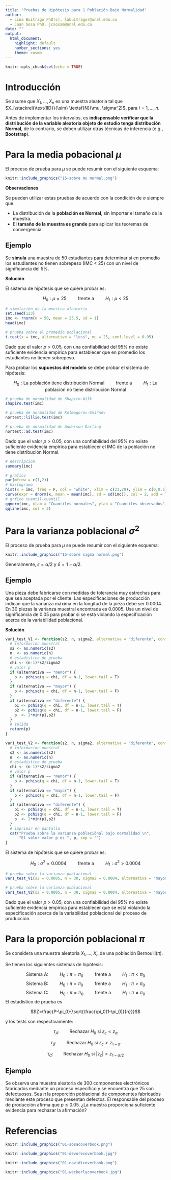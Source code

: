 ---
title: "Pruebas de Hipótesis para 1 Población Bajo Normalidad"
author: 
  - Lina Buitrago PhD(c), labuitragor@unal.edu.co
  - Juan Sosa PhD, jcsosam@unal.edu.co
date: ""
output:
  html_document:
    highlight: default
    number_sections: yes
    theme: cosmo
---


```{r setup, include=FALSE}
knitr::opts_chunk$set(echo = TRUE)
```

# Introducción

Se asume que $X_1,\ldots,X_n$ es una muestra aleatoria tal que $X_i\stackrel{\text{IID}}{\sim} \textsf{N}(\mu, \sigma^2)$, para $i=1,\ldots,n$. 

Antes de implementar los intervalos, es **indispensable verificar que la distribución de la variable aleatoria objeto de estudio tenga distribución Normal**, de lo contrario, se deben utilizar otras técnicas de inferencia (e.g., **Bootstrap**).


# Para la media pobacional $\mu$

El proceso de prueba para $\mu$ se puede resumir con el siguiente esquema:

```{r, eval = TRUE, echo=FALSE, out.width="90%", fig.pos = 'H', fig.align = 'center'}
knitr::include_graphics("15-sobre mu normal.png")
```


**Observaciones**

Se pueden utilizar estas pruebas de acuerdo con la condición de $\sigma$ siempre que:

- La distribución de la **población es Normal**, sin importar el tamaño de la muestra.
- El **tamaño de la muestra es grande** para aplicar los teoremas de convergencia.


## Ejemplo

Se **simula** una muestra de 50 estudiantes para determinar si en promedio los estudiantes no tienen sobrepeso (IMC < 25) con un nivel de significancia del $5\%$. 

**Solución**

El sistema de hipótesis que se quiere probar es:

$$H_0:\mu= 25\qquad\text{  frente a  }\qquad H_1: \mu< 25$$
```{r}
# simulación de la muestra aleatoria
set.seed(123)
imc <- rnorm(n = 50, mean = 25.5, sd = 1)
head(imc)
```

```{r}
# prueba sobre el promedio poblacional
t.test(x = imc, alternative = "less", mu = 25, conf.level = 0.95)
```

Dado que el valor $p > 0.05$, con una confiabilidad del 95\% no existe suficiente evidencia empírica para establecer que en promedio los estudiantes no tienen sobrepeso.

Para probar los **supuestos del modelo** se debe probar el sistema de hipótesis:

$$
H_0: \text{La población tiene distribución Normal}
\qquad\text{  frente a  }\qquad 
H_1: \text{La población no tiene distribución Normal}
$$

```{r}
# prueba de normalidad de Shapiro-Wilk
shapiro.test(imc)
```


```{r}
# prueba de normalidad de Kolmogorov-Smirnov
nortest::lillie.test(imc)
```


```{r}
# prueba de normalidad de Anderson-Darling
nortest::ad.test(imc)
```


Dado que el valor $p > 0.05$, con una confiabilidad del 95\% no existe suficiente evidencia empírica para establecer el IMC de la población no tiene distribución Normal.


```{r}
# descripcion
summary(imc)
```

```{r,fig.width=8,fig.height=4,fig.align='center'}
# grafico
par(mfrow = c(1,2))
# histograma
hist(x = imc, freq = F, col = "white", xlim = c(21,29), ylim = c(0,0.5), xlab = "Balance", ylab = "Densidad", main = "")
curve(expr = dnorm(x, mean = mean(imc), sd = sd(imc)), col = 2, add = TRUE)
# grfico cuantil-cuantil
qqnorm(imc, xlab = "Cuantiles normales", ylab = "Cuantiles observados", main = "")
qqline(imc, col = 2)
```



# Para la varianza poblacional $\sigma^2$

El proceso de prueba para $\mu$ se puede resumir con el siguiente esquema:

```{r, eval = TRUE, echo=FALSE, out.width="90%", fig.pos = 'H', fig.align = 'center'}
knitr::include_graphics("15-sobre sigma normal.png")
```

Generalmente, $\epsilon=\alpha/2$ y $\delta=1-\alpha/2$.

## Ejemplo

Una pieza debe fabricarse con medidas de tolerancia muy estrechas para que
sea aceptada por el cliente. Las especificaciones de producción indican que la varianza máxima
en la longitud de la pieza debe ser 0.0004. En 30 piezas la varianza muestral encontrada
es 0.0005. Use un nivel de significancia de 0.05 para probar si se está violando la especificación acerca de la variabilidad
poblacional.

**Solución**

```{r}
var1_test_V1 <- function(s2, n, sigma2, alternativa = "diferente", confianza = 0.95) {
  # informacion muestral
  s2 <- as.numeric(s2)
  n  <- as.numeric(n)
  # estadistico de prueba
  chi <- (n-1)*s2/sigma2
  # valor p
  if (alternativa == "menor") {
    p <- pchisq(q = chi, df = n-1, lower.tail = T)
  }
  if (alternativa == "mayor") {
    p <- pchisq(q = chi, df = n-1, lower.tail = F)
  }
  if (alternativa == "diferente") {
    p1 <- pchisq(q = chi, df = n-1, lower.tail = T)
    p2 <- pchisq(q = chi, df = n-1, lower.tail = F)
    p  <- 2*min(p1,p2)
  }
  # salida
  return(p)
}
```


```{r}
var1_test_V2 <- function(s2, n, sigma2, alternativa = "diferente", confianza = 0.95) {
  # informacion muestral
  s2 <- as.numeric(s2)
  n  <- as.numeric(n)
  # estadistico de prueba
  chi <- (n-1)*s2/sigma2
  # valor p
  if (alternativa == "menor") {
    p <- pchisq(q = chi, df = n-1, lower.tail = T)
  }
  if (alternativa == "mayor") {
    p <- pchisq(q = chi, df = n-1, lower.tail = F)
  }
  if (alternativa == "diferente") {
    p1 <- pchisq(q = chi, df = n-1, lower.tail = T)
    p2 <- pchisq(q = chi, df = n-1, lower.tail = F)
    p  <- 2*min(p1,p2)
  }
  # imprimir en pantalla
  cat("Prueba sobre la varianza poblaciónal bajo normalidad \n",
      "El valor valor p es ", p, sep = "")
}
```


El sistema de hipótesis que se quiere probar es:

$$H_0:\sigma^2 = 0.0004\qquad\text{  frente a  }\qquad H_1: \sigma^2 > 0.0004$$


```{r}
# prueba sobre la varianza poblacional
var1_test_V1(s2 = 0.0005, n = 30, sigma2 = 0.0004, alternativa = "mayor", confianza = 0.95)
```

```{r}
# prueba sobre la varianza poblacional
var1_test_V2(s2 = 0.0005, n = 30, sigma2 = 0.0004, alternativa = "mayor", confianza = 0.95)
```

Dado que el valor $p > 0.05$, con una confiabilidad del 95\% no existe suficiente evidencia empírica para establecer que se está violando la especificación acerca de la variabilidad
poblacional del proceso de producción.


# Para la proporción poblacional $\pi$

Se considera una muestra aleatoria $X_1,\ldots,X_n$ de una población $\textsf{Bernoulli}(\pi)$. 

Se tienen los siguientes sistemas de hipótesis:

$$\text{Sistema A: }\qquad H_0:\pi=\pi_0\qquad\text{  frente a  }\qquad H_1:\pi<\pi_0$$
$$\text{Sistema B: }\qquad H_0:\pi=\pi_0\qquad \text{  frente a  }\qquad H_1:\pi>\pi_0$$
$$\text{Sistema C: }\qquad H_0:\pi=\pi_0\qquad \text{  frente a  }\qquad H_1:\pi\neq\pi_0$$
El estadístico de prueba es

$$Z=\frac{P-\pi_0}{\sqrt{\frac{\pi_0(1-\pi_0)}{n}}}$$

y los tests son respectivamente:

$$\tau_A:\qquad \text{Rechazar }H_0\text{ si }z_c<z_{\alpha}$$

$$\tau_B:\qquad \text{Rechazar }H_0\text{ si }z_c>z_{1-\alpha}$$

$$\tau_C:\qquad \text{Rechazar }H_0\text{ si }|z_c|>z_{1-\alpha/2}$$

## Ejemplo

Se observa una muestra aleatoria de 300 componentes electrónicos fabricados mediante un proceso específico y se encuentra que 25 son defectuosos. 
Sea $\pi$ la proporción poblacional de componentes fabricados mediante este proceso que presentan defectos. El responsable del proceso de producción afirma
que $p \leq 0.05$. ¿La muestra proporciona suficiente evidencia para rechazar la afirmación?

# Referencias

```{r, eval = TRUE, echo=FALSE, out.width="25%", fig.pos = 'H', fig.align = 'center'}
knitr::include_graphics("01-sosacoverbook.png")
```

```{r, eval = TRUE, echo=FALSE, out.width="25%", fig.pos = 'H', fig.align = 'center'}
knitr::include_graphics("01-devorecoverbook.jpg")
```

```{r, eval = TRUE, echo=FALSE, out.width="25%", fig.pos = 'H', fig.align = 'center'}
knitr::include_graphics("01-navidicoverbook.png")
```

```{r, eval = TRUE, echo=FALSE, out.width="25%", fig.pos = 'H', fig.align = 'center'}
knitr::include_graphics("01-wackerlycoverbook.jpg")
```
